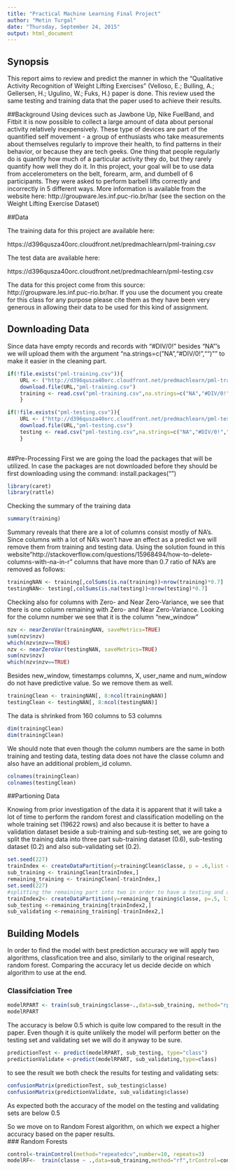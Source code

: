 ```yaml
---
title: "Practical Machine Learning Final Project"
author: "Metin Turgal"
date: "Thursday, September 24, 2015"
output: html_document
---
```


## Synopsis
This report aims to review and predict the manner in which the "Qualitative Activity Recognition of Weight Lifting Exercises" (Velloso, E.; Bulling, A.; Gellersen, H.; Ugulino, W.; Fuks, H.) paper is done. This review used the same testing and training data that the paper used to achieve their results. 

##Background
Using devices such as Jawbone Up, Nike FuelBand, and Fitbit it is now possible to collect a large amount of data about personal activity relatively inexpensively. These type of devices are part of the quantified self movement - a group of enthusiasts who take measurements about themselves regularly to improve their health, to find patterns in their behavior, or because they are tech geeks. One thing that people regularly do is quantify how much of a particular activity they do, but they rarely quantify how well they do it. In this project, your goal will be to use data from accelerometers on the belt, forearm, arm, and dumbell of 6 participants. They were asked to perform barbell lifts correctly and incorrectly in 5 different ways. More information is available from the website here: http://groupware.les.inf.puc-rio.br/har (see the section on the Weight Lifting Exercise Dataset)

##Data

The training data for this project are available here: 

https://d396qusza40orc.cloudfront.net/predmachlearn/pml-training.csv

The test data are available here: 

https://d396qusza40orc.cloudfront.net/predmachlearn/pml-testing.csv

The data for this project come from this source: http://groupware.les.inf.puc-rio.br/har. If you use the document you create for this class for any purpose please cite them as they have been very generous in allowing their data to be used for this kind of assignment. 


## Downloading Data
Since data have empty records and records with "#DIV/0!" besides "NA"'s we will upload them with the argument "na.strings=c("NA","#DIV/0!","")"" to make it easier in the cleaning part.
```r
if(!file.exists("pml-training.csv")){
    URL <- ("http://d396qusza40orc.cloudfront.net/predmachlearn/pml-training.csv")
    download.file(URL,"pml-training.csv")
    training <- read.csv("pml-training.csv",na.strings=c("NA","#DIV/0!",""))
    }

if(!file.exists("pml-testing.csv")){
    URL <- ("http://d396qusza40orc.cloudfront.net/predmachlearn/pml-testing.csv")
    download.file(URL,"pml-testing.csv")
    testing <- read.csv("pml-testing.csv",na.strings=c("NA","#DIV/0!",""))
    }
      
```
  
##Pre-Processing 
First we are going the load the packages that will be utilized. In case the packages are not downloaded before they should be first downloading using the command: install.packages("<package name>")
```r
library(caret)
library(rattle)
```

Checking the summary of the training data
```r
summary(training)
```
  
Summary reveals that there are a lot of columns consist mostly of NA's. Since columns with a lot of NA's won't have an effect as a predict we will remove them from training and testing data. 
Using the solution found in this website"http://stackoverflow.com/questions/15968494/how-to-delete-columns-with-na-in-r" columns that have more than 0.7 ratio of NA's are removed as follows:
```r
trainingNAN <- training[,colSums(is.na(training))<nrow(training)*0.7]
testingNAN<- testing[,colSums(is.na(testing))<nrow(testing)*0.7]
```
  
Checking also for columns with Zero- and Near Zero-Variance, we see that there is one column remaining with Zero- and Near Zero-Variance. Looking for the column number we see that it is the column "new_window"

```r
nzv <- nearZeroVar(trainingNAN, saveMetrics=TRUE)
sum(nzv$nzv)
which(nzv$nzv==TRUE)
nzv <- nearZeroVar(testingNAN, saveMetrics=TRUE)
sum(nzv$nzv)
which(nzv$nzv==TRUE)
```

Besides new_window, timestamps columns, X, user_name and num_window do not have predictive value. So we remove them as well. 
```r
trainingClean <- trainingNAN[, 8:ncol(trainingNAN)]
testingClean <- testingNAN[, 8:ncol(testingNAN)]
```

The data is shrinked from 160 columns to 53 columns
```r
dim(trainingClean)
dim(trainingClean)
```

We should note that even though the column numbers are the same in both training and testing data, testing data does not have the classe column and also have an additional problem_id column. 
```r
colnames(trainingClean)
colnames(testingClean)
``` 

##Partioning Data

Knowing from prior investigation of the data it is apparent that it will take a lot of time to perform the random forest and classification modelling on the whole training set (19622 rows) and also because it is better to have a validation dataset beside a sub-training and sub-testing set, we are going to split the training data into three part sub-training dataset (0.6), sub-testing dataset (0.2) and also sub-validating set (0.2).
``` r
set.seed(227)
trainIndex <- createDataPartition(y=trainingClean$classe, p = .6,list = FALSE)
sub_training <- trainingClean[trainIndex,]
remaining_training <- trainingClean[-trainIndex,]
set.seed(227)
#splitting the remaining part into two in order to have a testing and a validating set
trainIndex2<- createDataPartition(y=remaining_training$classe, p=.5, list=FALSE)
sub_testing <-remaining_training[trainIndex2,]
sub_validating <-remaining_training[-trainIndex2,]

```

## Building Models
In order to find the model with best prediction accuracy  we will apply two algorithms, classfication tree and also, similarly to the original research, random forest. Comparing the accuracy let us decide decide on which algorithm to use at the end.  

### Classifciation Tree
```r
modelRPART <- train(sub_training$classe~.,data=sub_training, method="rpart")
modelRPART
```

The accuracy is below 0.5 which is quite low compared to the result in the paper. Even though it is quite unlikely the model will perform better on the testing set and validating set we will do it anyway to be sure.  
```r
predictionTest <- predict(modelRPART, sub_testing, type="class")
predictionValidate <-predict(modelRPART, sub_validating,type=class)
```

to see the result we both check the results for testing and validating sets:
```r
confusionMatrix(predictionTest, sub_testing$classe)
confusionMatrix(predictionValidate, sub_validating$classe)
```

As expected both the accuracy of the model on the testing and validating sets are below 0.5

So we move on to Random Forest algorithm, on which we expect a higher accuracy based on the paper results.  
### Random Forests

```r
control<-trainControl(method="repeatedcv",number=10, repeats=3)
modelRF<-  train(classe ~ .,data=sub_training,method="rf",trControl=control)

```
